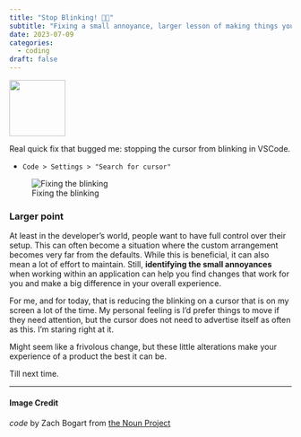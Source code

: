 ```yaml
---
title: "Stop Blinking! 👨‍💻"
subtitle: "Fixing a small annoyance, larger lesson of making things your own."
date: 2023-07-09
categories:
  - coding
draft: false
---
```


![](64 - code.svg){fig-align="center" width="100"}

Real quick fix that bugged me: stopping the cursor from blinking in VSCode.

- `Code > Settings > "Search for cursor"`

![Fixing the blinking](vscode-settings.png)

### Larger point
At least in the developer's world, people want to have full control over their setup. This can often become a situation where the custom arrangement becomes very far from the defaults. While this is beneficial, it can also mean a lot of effort to maintain. Still, **identifying the small annoyances** when working within an application can help you find changes that work for you and make a big difference in your overall experience.

For me, and for today, that is reducing the blinking on a cursor that is on my screen a lot of the time. My personal feeling is I'd prefer things to move if they need attention, but the cursor does not need to advertise itself as often as this. I'm staring right at it.

Might seem like a frivolous change, but these little alterations make your experience of a product the best it can be.

Till next time.

---
#### Image Credit

*code* by Zach Bogart from [the Noun Project](https://thenounproject.com/zachbogart)